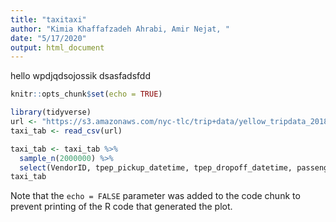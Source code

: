 ```yaml
---
title: "taxitaxi"
author: "Kimia Khaffafzadeh Ahrabi, Amir Nejat, "
date: "5/17/2020"
output: html_document
---
```

hello wpdjqdsojossik
dsasfadsfdd
```r
knitr::opts_chunk$set(echo = TRUE)
```

```r
library(tidyverse)
url <- "https://s3.amazonaws.com/nyc-tlc/trip+data/yellow_tripdata_2018-10.csv"
taxi_tab <- read_csv(url)
```

```r

taxi_tab <- taxi_tab %>%
  sample_n(2000000) %>%
  select(VendorID, tpep_pickup_datetime, tpep_dropoff_datetime, passenger_count, trip_distance, fare_amount, tip_amount, tolls_amount, PULocationID, DOLocationID)
taxi_tab

```

Note that the `echo = FALSE` parameter was added to the code chunk to prevent printing of the R code that generated the plot.
